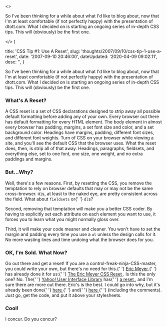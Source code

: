 

  <>
    <p>
      So I've been thinking for a while about what I'd like to blog about, now
      that I'm at least comfortable (if not perfectly happy) with the
      presentation of dtott.com. What I decided on is starting an ongoing series
      of in-depth CSS tips. This will (obviously) be the first one.
    </p>
  </>
)


  title: 'CSS Tip #1: Use A Reset',
  slug: 'thoughts/2007/09/10/css-tip-1-use-a-reset',
  date: '2007-09-10 20:46:00',
  dateUpdated: '2020-04-09 09:02:11',
  desc: '',
}

<p>
  So I've been thinking for a while about what I'd like to blog about, now that
  I'm at least comfortable (if not perfectly happy) with the presentation of
  dtott.com. What I decided on is starting an ongoing series of in-depth CSS
  tips. This will (obviously) be the first one.
</p>
<h3>What's A Reset?</h3>
<p>
  A CSS reset is a set of CSS declarations designed to strip away all possible
  default formatting before adding any of your own. Every browser out there has
  default formatting for every HTML element. The body element in almost every
  browser has padding, margins, a set font size and color, and a set background
  color. Headings have margins, padding, different font sizes, and different
  font weights. Turn of CSS on your browser while viewing a site, and you'll see
  the default CSS that the browser uses. What the reset does, then, is strip all
  of that away. Headings, paragraphs, fieldsets, and everything else, set to one
  font, one size, one weight, and no extra paddings and margins.
</p>
<h3>But...Why?</h3>
<p>
  Well, there's a few reasons. First, by resetting the CSS, you remove the
  temptation to rely on browser defaults that may or may not be the same
  cross-browser. <code>H1</code>s, at least to the naked eye, are pretty
  consistent across the field. What about <code>fieldsets</code> or{' '}
  <code>dl</code>s?
</p>
<p>
  Second, removing that temptation will make you a better CSS coder. By having
  to explicitly set each attribute on each element you want to use, it forces
  you to learn what you might normally gloss over.
</p>
<p>
  Third, it will make your code meaner and cleaner. You won't have to set the
  margin and padding every time you use a <code>ul</code> unless the design
  calls for it. No more wasting lines and time undoing what the browser does for
  you.
</p>
<h3>OK, I'm Sold. What Now?</h3>
<p>
  Go out there and get a reset! If you are a control-freak-ninja-CSS-master, you
  could write your own, but there's no need for this.{' '}
  <a href="http://meyerweb.com" title="Eric Meyer">
    Eric Meyer
  </a>{' '}
  has already done it for us:{' '}
  <a
    href="http://meyerweb.com/eric/thoughts/2007/05/01/reset-reloaded/"
    title="The Eric Meyer CSS Reset"
  >
    The Eric Meyer CSS Reset
  </a>
  . Is this the only one? No. The{' '}
  <a href="http://developer.yahoo.com/yui">Yahoo! User Interface Library</a> has{' '}
  <a href="http://developer.yahoo.com/yui/reset/" title="YUI Reset">
    a reset
  </a>
  , and I'm sure there are more out there. Eric's is the best. I could go into
  why, but it's already been done{' '}
  <a href="http://meyerweb.com/eric/thoughts/2007/04/18/reset-reasoning/">
    here
  </a>{' '}
  and{' '}
  <a href="http://meyerweb.com/eric/thoughts/2007/05/01/reset-reloaded/">
    here
  </a>{' '}
  (including the comments). Just go, get the code, and put it above your
  stylesheets.
</p>
<h3>Cool!</h3>
<p>I concur. Do you concur?</p>
